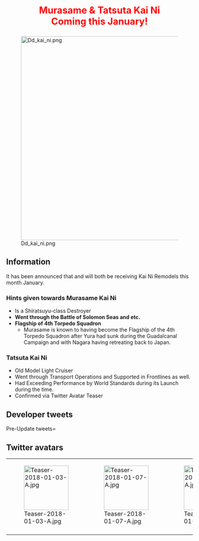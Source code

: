 <div style="font-size:25px; color:red; text-align:center; font-weight:bold; margin:25px 0px 10px 0px;">Murasame & Tatsuta Kai Ni<br />Coming this January!</div>

[[File:Dd_kai_ni.png|center|550px]]

<!-- 4 -->

==Information==
It has been announced that {{ShipLink|Murasame/Kai|text=Murasame}} and {{ShipLink|Tatsuta}} will both be receiving Kai Ni Remodels this month January.
===Hints given towards Murasame Kai Ni===
*Is a Shiratsuyu-class Destroyer
*'''Went through the Battle of Solomon Seas and etc.'''
*'''Flagship of 4th Torpedo Squadron'''
**Murasame is known to having become the Flagship of the 4th Torpedo Squadron after Yura had sunk during the Guadalcanal Campaign and with Nagara having retreating back to Japan.

===Tatsuta Kai Ni===
*Old Model Light Cruiser
*Went through Transport Operations and Supported in Frontlines as well.
*Had Exceeding Performance by World Standards during its Launch during the time.
*Confirmed via Twitter Avatar Teaser

== Developer tweets ==
<tabber>Pre-Update tweets=
{{MultiTweet
|MultiTweetID = preUpdate
|color = #ace
|title = Pre Update

|link01 = https://twitter.com/KanColle_STAFF/status/949082348477231104
|JP01 = 現在「艦これ」運営鎮守府では、今月新年一月投入予定の新しい【改二】改装の実装準備を進めています。新春今月実装は「駆逐艦」及び「軽巡」を予定！さらに来月二月には、捷一号作戦に出撃、シブヤン海を抜けレイテ湾突入を目指したある「戦艦」の改二改装実装も予定しています。お楽しみに！
|EN01 = Currently KanColle Development Team is preparing for a Second Remodel Update scheduled to be released this month January.
For this month, a Destroyer and a Light Cruiser are expected to receive this update!
Also in the next month February, a Second Remodel is expected to be given to a Battleship who had participated in the Operation Shō-Ichi-Gō with the goal of reaching Leyte Gulf by passing through the Sibuyan Seas.
Please look forward to it!
|TL01 = [[User:Shinhwalee|Shinhwalee]]

|link02 = https://twitter.com/KanColle_STAFF/status/950897258114965504
|JP02 = 現在「艦これ」運営鎮守府では、ソロモンなどで四水戦の一翼として奮戦したある白露型駆逐艦と、やや旧式ながら輸送作戦や支援で戦線を支えたある軽巡洋艦のさらなる改装の実装を準備しています。今月実装予定です。こちらもお楽しみに！
|EN02 = Currently KanColle Development Team is preparing for the Additional Remodel of a certain Shiratsuyu-class Destroyer who had fought as part of the 4th Torpedo Squadron in the Solomon Islands and such, and for a Light Cruiser who despite being an Old Model, had performed in Transport Operations as well contributing support in the frontlines.
They are scheduled to be released this month. Please look forward to them as well!
|TL02 = [[User:Shinhwalee|Shinhwalee]]

|link03 = https://twitter.com/KanColle_STAFF/status/952355819336622080
|JP03 = 現在「艦これ」運営鎮守府では、新たな改二改装の準備を進めています。進水当時は世界水準を上回る性能を誇り、輸送や後方支援で戦いを支えたある軽巡洋艦。そして、ソロモン方面海域などで奮戦、四水戦旗艦を務めたことのある白露型駆逐艦。今月の実装を予定しています。こちらもお楽しみに！
|EN03 = Currently KanColle Development Team is preparing for the release of New Second Remodels.
One for a Light Cruiser who during its launch had exceedingly boasting performance within the World Standards at the time, and had given support towards Transport Operation and Combat Services. Other is for a Shiratsuyu-class Destroyer who had participated in the Battle of Solomon Seas and such, and had been designated as the Flagship of the 4th Torpedo Squadron. They are both slated for release this month. Please look forward to them as well!
|TL03 = [[User:Shinhwalee|Shinhwalee]]

|link04 = 
|JP04 = 
|EN04 = 
|TL04 = 
}}
</tabber>

== Twitter avatars ==
{| class="wikitable"
| style="width:120px;" |[[File:Teaser-2018-01-03-A.jpg|120px]]
| style="width:120px;" |[[File:Teaser-2018-01-07-A.jpg|120px]]
| style="width:120px;" |[[File:Teaser-2018-01-12-A.jpg|120px]]
| style="width:120px;" |[[File:Teaser-2018-01-16-A.jpg|120px]]
|-
| style="width:120px;" |
| style="width:120px;" |
| style="width:120px;" |
| style="width:120px;" |
|}